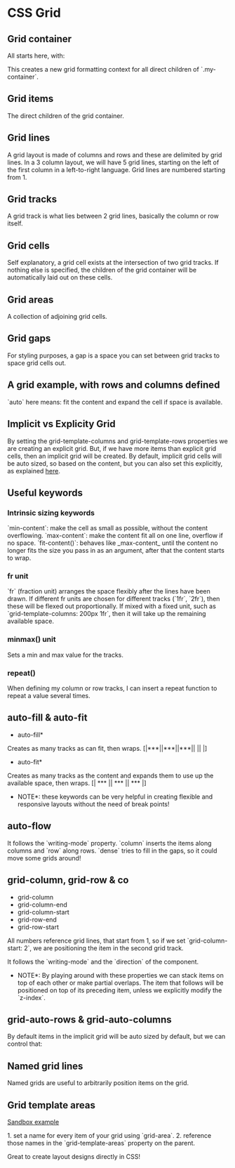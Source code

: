 = CSS Grid =

== Grid container ==

All starts here, with:

{{{css
    .my-container {
      display: grid;
    }
}}}

This creates a new grid formatting context for all direct children of `.my-container`.

== Grid items ==

The direct children of the grid container.

{{{html
    <div class="my-container">
        <div>Grid item 1</div>
        <div>Grid item 2</div>
        <div>Grid item 3</div>
    </div>
}}}

== Grid lines ==

A grid layout is made of columns and rows and these are delimited by grid lines.
In a 3 column layout, we will have 5 grid lines, starting on the left of the first column in a left-to-right language.
Grid lines are numbered starting from 1.

== Grid tracks ==

A grid track is what lies between 2 grid lines, basically the column or row itself.

== Grid cells ==

Self explanatory, a grid cell exists at the intersection of two grid tracks.
If nothing else is specified, the children of the grid container will be automatically laid out on these cells.

== Grid areas ==

A collection of adjoining grid cells.

== Grid gaps ==

For styling purposes, a gap is a space you can set between grid tracks to space grid cells out.


== A grid example, with rows and columns defined ==

{{{css 
.container {
    display: grid;
    grid-template-columns: 5em 100px 30%;
    grid-template-rows: 200px auto;
    gap: 10px;
}
}}}

`auto` here means: fit the content and expand the cell if space is available.

== Implicit vs Explicity Grid ==

By setting the grid-template-columns and grid-template-rows properties we are creating an explicit grid.
But, if we have more items than explicit grid cells, then an implicit grid will be created. 
By default, implicit grid cells will be auto sized, so based on the content, but you can also set this explicitly, as explained [[#grid-auto-rows & grid-auto-columns|here]].

== Useful keywords ==

=== Intrinsic sizing keywords ===

`min-content`: make the cell as small as possible, without the content overflowing.
`max-content`: make the content fit all on one line, overflow if no space.
`fit-content()`: behaves like _max-content_ until the content no longer fits the size you pass in as an argument, after that the content starts to wrap.

=== fr unit ===

`fr` (fraction unit) arranges the space flexibly after the lines have been drawn.
If different fr units are chosen for different tracks (`1fr`, `2fr`), then these will be flexed out proportionally.
If mixed with a fixed unit, such as `grid-template-columns: 200px 1fr`, then it will take up the remaining available space.  

=== minmax() unit ===

Sets a min and max value for the tracks.


=== repeat() ===

When defining my column or row tracks, I can insert a repeat function to repeat a value several times.

{{{css 
.container {
    display: grid;
    /* creates a 12 column track */
    grid-template-columns: 2fr repeat(10, 1fr) 2fr;
}
}}}

== auto-fill & auto-fit ==

{{{css 
.container {
    display: grid;
    /* auto-fill auto-fit examples*/
    grid-template-columns: repeat(auto-fill, 1fr);
    grid-template-columns: repeat(auto-fit, 1fr);
    grid-template-columns: repeat(auto-fill, min-max(10rem, 1fr));
    grid-template-columns: repeat(auto-fit, min-max(10rem, 1fr));
}
}}}

*auto-fill*
Creates as many tracks as can fit, then wraps.
[|***||***||***||   ||   |]

*auto-fit*
Creates as many tracks as the content and expands them to use up the available space, then wraps.
[| ***  || ***  ||  ***  |]

*NOTE*: these keywords can be very helpful in creating flexible and responsive layouts without the need of break points!


== auto-flow ==

{{{css 
    grid-auto-flow: column | row | dense;
}}}

It follows the `writing-mode` property.
`column` inserts the items along columns and `row` along rows.
`dense` tries to fill in the gaps, so it could move some grids around!

== grid-column, grid-row & co ==

* grid-column
* grid-column-end
* grid-column-start
* grid-row-end
* grid-row-start

All numbers reference grid lines, that start from 1, so if we set `grid-column-start: 2`, we are positioning the item in the second grid track.

{{{css 
    /* span 2 lines, so takes up 2 tracks */
    grid-column-end: span 2;
}}}

{{{css 
    /* line grid-column-end, but you need to explicitly set the start, that in grid-column-end is auto */
    grid-column: auto / span 2;
}}}

It follows the `writing-mode` and the `direction` of the component.
*NOTE*: By playing around with these properties we can stack items on top of each other or make partial overlaps. The item that follows will be positioned on top of its preceding item, unless we explicitly modify the `z-index`.

== grid-auto-rows & grid-auto-columns ==

By default items in the implicit grid will be auto sized by default, but we can control that:

{{{css 
    /* this will create columns (outside of the explicit grid)
    with width: 100px, 200px, 100px, 2000px, etc... */
    grid-auto-columns: 100px 200px;
}}}

== Named grid lines ==

{{{css 
.container {
    display: grid;
    grid-template-columns: [main-start another-name] 5em [middle] 100px [main-end] 30%;
    gap: 10px;
}
}}}

Named grids are useful to arbitrarily position items on the grid.


== Grid template areas ==

[[https://codesandbox.io/p/sandbox/lh85ss|Sandbox example]]

1. set a name for every item of your grid using `grid-area`.
2. reference those names in the `grid-template-areas` property on the parent.

Great to create layout designs directly in CSS!
